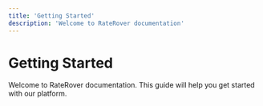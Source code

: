 ```yaml
---
title: 'Getting Started'
description: 'Welcome to RateRover documentation'
---
```


# Getting Started

Welcome to RateRover documentation. This guide will help you get started with our platform.
